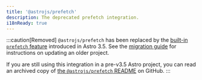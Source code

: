 ```yaml
---
title: '@astrojs/prefetch'
description: The deprecated prefetch integration.
i18nReady: true
---
```


:::caution[Removed]
`@astrojs/prefetch` has been replaced by the [built-in `prefetch` feature](/en/guides/prefetch/) introduced in Astro 3.5. See the [migration guide](/en/guides/prefetch/#migrating-from-astrojsprefetch) for instructions on updating an older project.

If you are still using this integration in a pre-v3.5 Astro project, you can read an archived copy of [the `@astrojs/prefetch` README](https://github.com/withastro/astro/blob/c47478bbf6b21973419f25234c68efb59466b368/packages%2Fintegrations%2Fprefetch%2FREADME.md) on GitHub.
:::
